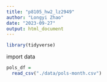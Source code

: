 ```yaml
---
title: "p8105_hw2_lz2949"
author: "Longyi Zhao"
date: "2023-09-27"
output: html_document
---
```


```r
library(tidyverse)
```

import data
```r
pols_df = 
  read_csv("./data/pols-month.csv") 
```

